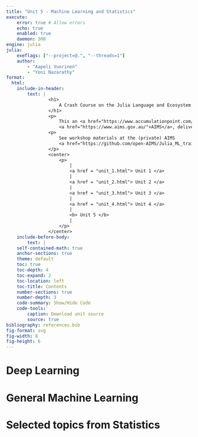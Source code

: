 ```yaml
---
title: "Unit 5 - Machine Learning and Statistics"
execute:
    error: true # Allow errors
    echo: true
    enabled: true
    daemon: 300
engine: julia
julia:
    exeflags: ["--project=@.", "--threads=1"]
    author: 
        - "Aapeli Vuorinen"
        - "Yoni Nazarathy"
format:
  html:
    include-in-header:
        text: |
                <h1> 
                    A Crash Course on the Julia Language and Ecosystem
                </h1>
                <p> 
                    This an <a href="https://www.accumulationpoint.com/">Accumulation Point</a> workshop for 
                    <a href="https://www.aims.gov.au/">AIMS</a>, delivered during June, 2025.
                <p>
                    See workshop materials at the (private) AIMS 
                    <a href="https://github.com/open-AIMS/Julia_ML_training">GitHub repo</a>.
                </p>
                <center>
                    <p> 
                        |
                        <a href = "unit_1.html"> Unit 1 </a> 
                        |
                        <a href = "unit_2.html"> Unit 2 </a>
                        |
                        <a href = "unit_3.html"> Unit 3 </a>
                        |
                        <a href = "unit_4.html"> Unit 4 </a> 
                        |
                        <b> Unit 5 </b> 
                        |
                    </p>
                </center>    
    include-before-body:
        text: |
    self-contained-math: true
    anchor-sections: true
    theme: default
    toc: true
    toc-depth: 4
    toc-expand: 2
    toc-location: left
    toc-title: Contents
    number-sections: true
    number-depth: 3
    code-summary: Show/Hide Code
    code-tools:
        caption: Download unit source
        source: true
bibliography: references.bib
fig-format: svg
fig-width: 8
fig-height: 6
---
```


# Deep Learning

# General Machine Learning

# Selected topics from Statistics
